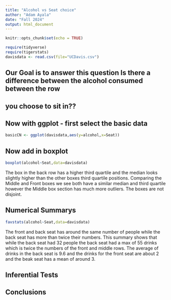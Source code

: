 ```yaml
---
title: "Alcohol vs Seat choice"
author: "Adam Ayala"
date: "Fall 2024"
output: html_document
---
```


```r
knitr::opts_chunk$set(echo = TRUE)
```

```r
require(tidyverse)
require(tigerstats)
davisdata <- read.csv(file="UCDavis.csv")
```
## Our Goal is to answer this question Is there a difference between the alcohol consumed between the row
## you choose to sit in??

## Now with ggplot - first select the basic data

```r
basicCN <- ggplot(davisdata,aes(y=alcohol,x=Seat))
```
## Now add in boxplot

```r
boxplot(alcohol~Seat,data=davisdata)
```

The box in the back row has a higher third quartile and the median looks slightly higher than the other boxes third quartile positions. Comparing the Middle and Front boxes we see both have a similar median and third quartile however the Middle box section has much more outliers. The boxes are not disjoint.


## Numerical Summarys

```r
favstats(alcohol~Seat,data=davisdata)
```

The front and back seat has around the same number of people while the back seat has more than twice their numbers. This summary shows that while the back seat had 32 people the back seat had a max of 55 drinks which is twice the numbers of the front and middle rows. The average of drinks in the back seat is 9.6 and the drinks for the front seat are about 2 and the beak seat has a mean of around 3.


## Inferential Tests

## Conclusions


